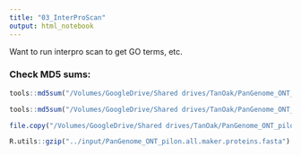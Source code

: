 ```yaml
---
title: "03_InterProScan"
output: html_notebook
---
```


Want to run interpro scan to get GO terms, etc.

### Check MD5 sums:

```r
tools::md5sum("/Volumes/GoogleDrive/Shared drives/TanOak/PanGenome_ONT_pilon.all.maker.proteins.fasta") == "12bc52b5b14e317c75816a7ccb33816a"
```

```r
tools::md5sum("/Volumes/GoogleDrive/Shared drives/TanOak/PanGenome_ONT_pilon.all.maker.transcripts.fasta") == "b99597330a9ffe41ba37d4fb8764b71d"
```

```r
file.copy("/Volumes/GoogleDrive/Shared drives/TanOak/PanGenome_ONT_pilon.all.maker.proteins.fasta", "../input/")

R.utils::gzip("../input/PanGenome_ONT_pilon.all.maker.proteins.fasta")
```

